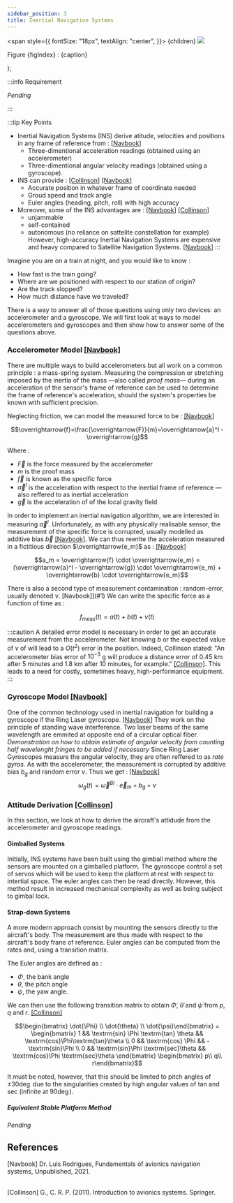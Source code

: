 ```yaml
---
sidebar_position: 3
title: Inertial Navigation Systems
---
```


  <span
    style={{
      fontSize: "18px",
      textAlign: "center",
    }}>
    {children}
    <img src={linkToImage} />
    <p>Figure {figIndex} : {caption}</p>
  </span>
);

:::info Requirement

*Pending*

:::

:::tip Key Points

- Inertial Navigation Systems (INS) derive atitude, velocities and positions in any frame of reference from : [[Navbook]](#1)
  - Three-dimentional acceleration readings (obtained using an accelerometer)
  - Three-dimentional angular velocity readings (obtained using a gyroscope).
- INS can provide : [[Collinson]](#2) [[Navbook]](#1)
  - Accurate position in whatever frame of coordinate needed
  - Groud speed and track angle
  - Euler angles (heading, pitch, roll) with high accuracy
- Moreover, some of the INS advantages are : [[Navbook]](#1) [[Collinson]](#2)
  - unjammable
  - self-contained
  - autonomous (no reliance on sattelite constellation for example)
However, high-accuracy Inertial Navigation Systems are expensive and heavy compared to Satellite Navigation Systems. [[Navbook]](#1)
:::

Imagine you are on a train at night, and you would like to know :
- How fast is the train going?
- Where are we positioned with respect to our station of origin?
- Are the track slopped?
- How much distance have we traveled?

There is a way to answer all of those questions using only two devices: an accelerometer and a gyroscope. We will first look at ways to model accelerometers and gyroscopes and then show how to answer some of the questions above.

### Accelerometer Model [[Navbook]](#1)

There are multiple ways to build accelerometers but all work on a common principle : a mass-spring system. Measuring the compression or stretching imposed by the inertia of the mass —also called *proof mass*— during an acceleration of the sensor's frame of reference can be used to determine the frame of reference's acceleration, should the system's properties be known with sufficient precision. 

Neglecting friction, we can model the measured force to be : [[Navbook]](#1)

$$\overrightarrow{f}=\frac{\overrightarrow{F}}{m}=\overrightarrow{a}^I - \overrightarrow{g}$$

Where : 
- $\overrightarrow{F}$ is the force measured by the accelerometer
- $m$ is the proof mass
- $\overrightarrow{f}$ is known as the specific force
- $\overrightarrow{a}^I$ is the acceleration with respect to the inertial frame of reference —also reffered to as inertial acceleration
- $\overrightarrow{g}$ is the acceleration of of the local gravity field

In order to implement an inertial navigation algorithm, we are interested in measuring $\overrightarrow{a}^I$. Unfortunately, as with any physically realisable sensor, the measurement of the specific force is corrupted, usually modelled as additive bias $\overrightarrow{b}$ [[Navbook]](#1).
We can thus rewrite the acceleration measured in a fictitious direction $\overrightarrow{e_m}$ as : [[Navbook]](#1) 

$$a_m = \overrightarrow{f} \cdot \overrightarrow{e_m} = (\overrightarrow{a}^I - \overrightarrow{g}) \cdot \overrightarrow{e_m} + \overrightarrow{b} \cdot \overrightarrow{e_m}$$

There is also a second type of measurement contamination : random-error, usually denoted $\nu$. [Navbook]](#1) 
We can write the specific force as a function of time as : 

$$f_{\textrm{meas}}(t)=a(t)+b(t)+\nu(t)$$

:::caution
A detailed error model is necessary in order to get an accurate measurement from the accelerometer. Not knowing $b$ or the expected value of $\nu$ of will lead to a $O(t^2)$ error in the position. Indeed, Collinson stated: "An accelerometer bias error of $10^{−3}$ g will produce a distance error of 0.45 km after 5 minutes and 1.8 km after 10 minutes, for example." [[Collinson]](#2). This leads to a need for costly, sometimes heavy, high-performance equipment.
:::

### Gyroscope Model [[Navbook]](#1)
One of the common technology used in inertial navigation for building a gyroscope if the Ring Laser gyroscope. [[Navbook]](#1)
They work on the principle of standing wave interference. Two laser beams of the same wavelength are emmited at opposite end of a circular optical fiber. 
*Demonstration on how to obtain estimate of angular velocity from counting half wavelenght fringes to be added if necessary*
Since Ring Laser Gyroscopes measure the angular velocity, they are often reffered to as *rate gyros*. As with the accelerometer, the measurement is corrupted by additive bias $b_g$ and random error $\nu$.
Thus we get : [[Navbook]](#1)
$$\omega_g (t) = \overrightarrow{\omega}^{BI} \cdot \overrightarrow{e}_{m} + b_g + \nu$$ 

### Attitude Derivation [[Collinson]](#2)

In this section, we look at how to derive the aircraft's attidude from the accelerometer and gyroscope readings.
#### Gimballed Systems
Initially, INS systems have been built using the gimball method where the sensors are mounted on a gimballed platform. The gyroscope control a set of servos which will be used to keep the platform at rest with respect to intertial space. The euler angles can then be read directly. However, this method result in increased mechanical complexity as well as being subject to gimbal lock.

#### Strap-down Systems 

A more modern approach consist by mounting the sensors directly to the aircraft's body. The measurement are thus made with respect to the aircraft's body frane of reference. Euler angles can be computed from the rates and, using a transition matrix.

<!-- [https://www.dropbox.com/s/5ojulg5rdhjow5q/aircraft-body-ins-strapped-down.jpg?raw=1] -->

<Figure caption="Strap down system schematic. Taken from G., C. R. P. (2011)." figIndex="1" linkToImage="https://www.dropbox.com/s/5ojulg5rdhjow5q/aircraft-body-ins-strapped-down.jpg?raw=1"></Figure>

The Euler angles are defined as : 
- $\Phi$, the bank angle
- $\theta$, the pitch angle
- $\psi$, the yaw angle.

We can then use the following transition matrix to obtain $\dot{\Phi}$, $\dot{\theta}$ and $\dot{\psi}$ from $p$, $q$ and $r$. [[Collinson]](#2)

$$\begin{bmatrix} \dot{\Phi} \\ \dot{\theta} \\ \dot{\psi}\end{bmatrix} = \begin{bmatrix} 1 && \textrm{sin} \Phi \textrm{tan} \theta && \textrm{cos}\Phi\textrm{tan}\theta \\ 0 && \textrm{cos} \Phi && -\textrm{sin}\Phi \\ 0 && \textrm{sin}\Phi \textrm{sec}\theta && \textrm{cos}\Phi \textrm{sec}\theta \end{bmatrix} \begin{bmatrix} p\\ q\\ r\end{bmatrix}$$

It must be noted, however, that this should be limited to pitch angles of $\pm 30\deg$ due to the singularities created by high angular values of $\textrm{tan}$ and $\textrm{sec}$ (infinite at $90 \deg$).

##### Equivalent Stable Platform Method

*Pending*
## References

<a id="1">[Navbook] </a> 
Dr. Luis Rodrigues, 
Fundamentals of avionics navigation systems, Unpublished, 2021.<br/><br/>

<!-- [[Navbook]](#1)  -->

<a id="2">[Collinson] </a> 
G., C. R. P. (2011). Introduction to avionics systems. Springer.<br/><br/>

<!-- [[Collinson]](#2) -->

<!-- 
<a id="3">[DGPS Wiki] </a> 
Wikimedia Foundation. (2021, September 2). Differential gps. Wikipedia. Retrieved September 22, 2021, from https://en.wikipedia.org/wiki/Differential_GPS.<br/><br/> -->

<!-- [[DGPS Wiki]](#3) -->

<!-- <a id="4">[CDGPS CCG] </a> 
Government of Canada, C. C. G. (2020, January 17). Government of Canada. Government of Canada, Canadian Coast Guard. Retrieved September 22, 2021, from https://www.ccg-gcc.gc.ca/publications/navigation/dgps/page01-eng.html. <br/><br/> -->

<!-- [[CDGPS CCG]](#4) -->
